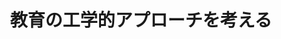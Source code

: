 ﻿---
title: "教育の工学的アプローチを考える"
category: "その他"
vol: 14
interviewee: "坂元 昻 "
url: ""
tags: ["工学"]
pdf: "14-7.pdf"
career: ""
preface: "------------"
---
